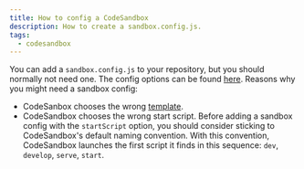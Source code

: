```yaml
---
title: How to config a CodeSandbox
description: How to create a sandbox.config.js.
tags:
  - codesandbox
---
```


You can add a `sandbox.config.js` to your repository, but you should normally
not need one. The config options can be found
[here](https://codesandbox.io/docs/configuration#sandbox-configuration). Reasons
why you might need a sandbox config:

- CodeSanbox chooses the wrong
  [template](https://github.com/codesandbox/codesandbox-importers/blob/master/packages/types/index.d.ts#L30-L54).
- CodeSandbox chooses the wrong start script. Before adding a sandbox config
  with the `startScript` option, you should consider sticking to CodeSandbox's
  default naming convention. With this convention, CodeSandbox launches the
  first script it finds in this sequence: `dev`, `develop`, `serve`, `start`.
